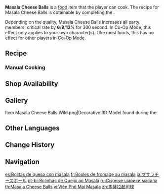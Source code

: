 {{Food Infobox
|id              = 108401
|description     = An Aranara-style dish that Paimon drained her brain juice dry to improve.
|desc_suspicious = It is, in fact, a rather traditional recipe in Sumeru. The cheese balls are under-cooked, and as a result, you got a mouthful of half-melted cheese and coarse potato chunks. Fry it for a while longer next time, would you?
|desc_basic      = It is, in fact, a rather traditional recipe in Sumeru. The freshly cooked cheese balls give off a titillating aroma, for a special technique has been used to mix the spices into the dough. A small bite and you will see hot cheese oozing out immediately. Also, potatoes have been stewed till they softened properly. This creamy combination will keep you full for a long time.
|desc_delicious  = It is, in fact, a rather traditional recipe in Sumeru. The spices were mixed with the other ingredients in a special way to bring out the most original scents. They awaken your taste buds and create a multi-layered flavor profile. The cheese balls are crispy on the outside and soft on the inside. They go deliciously well with steamy hot potatoes.
|type            = ATK-Boosting Dishes
|effect          = Increases all party members' CRIT Rate by (var1)% for 300s.
|effectType      = CRIT Rate Up
|eff_att1        = CRIT Rate
|eff_suspicious1 = 6
|eff_basic1      = 9
|eff_delicious1  = 12
|quality         = 2
|variant         = 
|region          = Sumeru
|recipe          = Complete ''[[Cooking, the Aroma of Homecoming]]''
|source1         = {{Sold By|Masala Cheese Balls}}
}}
'''Masala Cheese Balls''' is a [[food]] item that the player can cook. The recipe for Masala Cheese Balls is obtainable by completing the {{Quest|Cooking, the Aroma of Homecoming}}.

Depending on the quality, Masala Cheese Balls increases all party members' critical rate by '''6'''/'''9'''/'''12'''% for 300 second. In Co-Op Mode, this effect only applies to your own character(s). Like most foods, this has no effect for other players in [[Co-Op Mode]].

==Recipe==
{{Recipe
|type = Cooking
|Potato = 2
|Cheese = 1
|Spice = 1
|sort = Potato;Cheese;Spice
}}

===Manual Cooking===
{{Manual Cooking}}

==Shop Availability==
{{Shop Availability}}
<!--
==Trivia==
*
-->
==Gallery==
<gallery>
Item Masala Cheese Balls Wild.png|Decorative 3D Model found during the {{Quest|Taste of Happiness}}
</gallery>

==Other Languages==
{{Other Languages
|en       = Masala Cheese Balls
|zhs      = 马萨拉芝士球
|zhs_rm   = Mǎsàlā Zhīshì-qiú
|zht      = 馬薩拉起司球
|zht_rm   = Mǎsàlā Qǐsī-qiú
|zh_tl    = Masala Cheese Balls
|ja       = マサラチーズボール
|ja_rm    = Masara Chiizu Booru
|ja_tl    = Masala Cheese Balls
|ko       = 마살라 치즈볼
|ko_tl    = Masala Cheese Balls
|es       = Bolitas de queso con masala
|es_tl    = Masala Cheese Balls
|fr       = Boules de fromage au masala
|fr_tl    = Masala Cheese Balls
|ru       = Сырные шарики масала
|ru_tl    = Masala Cheese Balls
|th       = Masala Cheese Balls
|vi       = Viên Phô Mai Masala
|vi_tl    = Masala Cheese Balls
|de       = Masala-Käsebällchen
|de_tl    = Masala Cheese Balls
|id       = Masala Cheese Balls
|pt       = Bolinhas de Queijo ao Masala
|pt_tl    = 
|tr       = Masala Peynir Topları
|tr_tl    = Masala Cheese Balls
|it       = Polpette di formaggio al masala
|it_tl    = Masala Cheese Balls
}}

==Change History==
{{Change History|3.0}}

==Navigation==
{{Food Navbox}}

[[es:Bolitas de queso con masala]]
[[fr:Boules de fromage au masala]]
[[ja:マサラチーズボール]]
[[pt-br:Bolinhas de Queijo ao Masala]]
[[ru:Сырные шарики масала]]
[[th:Masala Cheese Balls]]
[[vi:Viên Phô Mai Masala]]
[[zh:馬薩拉起司球]]